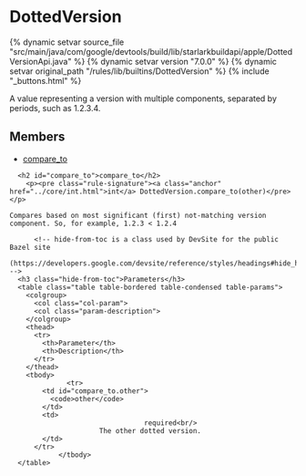 <html devsite>
<head>
  <meta name="project_path" value="/_project.yaml">
  <meta name="book_path" value="/versions/7.0.0/_book.yaml">
</head>
<body>

<h1 class="page-title" id="modules.DottedVersion">DottedVersion</h1>

{% dynamic setvar source_file "src/main/java/com/google/devtools/build/lib/starlarkbuildapi/apple/DottedVersionApi.java" %}
{% dynamic setvar version "7.0.0" %}
{% dynamic setvar original_path "/rules/lib/builtins/DottedVersion" %}
{% include "_buttons.html" %}
<!-- {% raw %} -->

A value representing a version with multiple components, separated by periods, such as 1.2.3.4.

<h2>Members</h2>
<ul>
    <li>
    <a href="#compare_to">compare_to</a>
  </li>
  </ul>

      <h2 id="compare_to">compare_to</h2>
        <p><pre class="rule-signature"><a class="anchor" href="../core/int.html">int</a> DottedVersion.compare_to(other)</pre></p>

    Compares based on most significant (first) not-matching version component. So, for example, 1.2.3 < 1.2.4

          <!-- hide-from-toc is a class used by DevSite for the public Bazel site
      (https://developers.google.com/devsite/reference/styles/headings#hide_headings_from_the_toc) -->
      <h3 class="hide-from-toc">Parameters</h3>
      <table class="table table-bordered table-condensed table-params">
        <colgroup>
          <col class="col-param">
          <col class="param-description">
        </colgroup>
        <thead>
          <tr>
            <th>Parameter</th>
            <th>Description</th>
          </tr>
        </thead>
        <tbody>
                  <tr>
            <td id="compare_to.other">
              <code>other</code>
            </td>
            <td>
                                     required<br/>
                          The other dotted version.
            </td>
          </tr>
                </tbody>
      </table>


</body>
</html>

<!-- {% endraw %} -->
